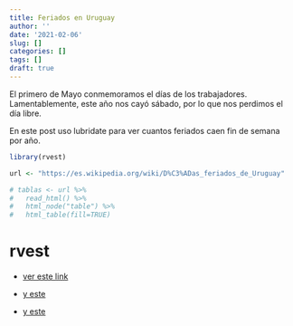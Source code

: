```yaml
---
title: Feriados en Uruguay
author: ''
date: '2021-02-06'
slug: []
categories: []
tags: []
draft: true
---
```


El primero de Mayo conmemoramos el días de los trabajadores. Lamentablemente, este año nos cayó sábado, por lo que nos perdimos el día libre. 

En este post uso lubridate para ver cuantos feriados caen fin de semana por año.

```r
library(rvest)

url <- "https://es.wikipedia.org/wiki/D%C3%ADas_feriados_de_Uruguay"

# tablas <- url %>% 
#   read_html() %>%
#   html_node("table") %>% 
#   html_table(fill=TRUE)
```


# rvest

- [ver este link](https://github.com/tidyverse/rvest/blob/master/R/table.R)

- [y este](https://stackoverflow.com/questions/59728183/rvest-html-table-produces-errors)

- [y este]()
